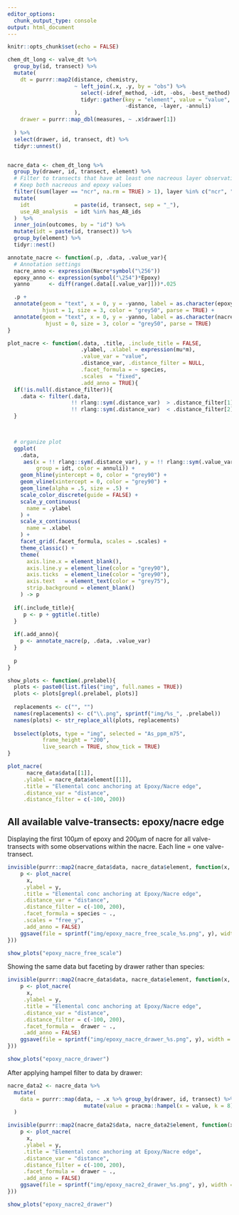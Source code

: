 ```yaml
---
editor_options: 
  chunk_output_type: console
output: html_document
---
```


```r
knitr::opts_chunk$set(echo = FALSE)
```

```r
chem_dt_long <- valve_dt %>%
  group_by(id, transect) %>%
  mutate(
    dt = purrr::map2(distance, chemistry, 
                     ~ left_join(.x, .y, by = "obs") %>% 
                       select(-idref_method, -idt, -obs, -best_method) %>%
                       tidyr::gather(key = "element", value = "value", 
                                     -distance, -layer, -annuli)
                     ),
    drawer = purrr::map_dbl(measures, ~ .x$drawer[1])
      
  ) %>%
  select(drawer, id, transect, dt) %>%
  tidyr::unnest()


nacre_data <- chem_dt_long %>%  
  group_by(drawer, id, transect, element) %>%
  # Filter to transects that have at least one nacreous layer observation
  # Keep both nacreous and epoxy values
  filter((sum(layer == "ncr", na.rm = TRUE) > 1), layer %in% c("ncr", "ipx")) %>%
  mutate(
    idt              = paste(id, transect, sep = "_"),
    use_AB_analysis  = idt %in% has_AB_ids
  )  %>%
  inner_join(outcomes, by = "id") %>%
  mutate(idt = paste(id, transect)) %>%
  group_by(element) %>%
  tidyr::nest()
```

```r
annotate_nacre <- function(.p, .data, .value_var){
  # Annotation settings
  nacre_anno <- expression(Nacre*symbol("\256"))
  epoxy_anno <- expression(symbol("\254")*Epoxy)
  yanno      <- diff(range(.data[[.value_var]]))*.025

  .p + 
  annotate(geom = "text", x = 0, y = -yanno, label = as.character(epoxy_anno),
           hjust = 1, size = 3, color = "grey50", parse = TRUE) +
  annotate(geom = "text", x = 0, y = -yanno, label = as.character(nacre_anno),
            hjust = 0, size = 3, color = "grey50", parse = TRUE)
}

plot_nacre <- function(.data, .title, .include_title = FALSE, 
                       .ylabel, .xlabel = expression(mu*m),
                       .value_var = "value", 
                       .distance_var, .distance_filter = NULL,
                       .facet_formula = ~ species,
                       .scales  = "fixed",
                       .add_anno = TRUE){
  if(!is.null(.distance_filter)){
    .data <- filter(.data, 
                    !! rlang::sym(.distance_var)  > .distance_filter[1], 
                    !! rlang::sym(.distance_var)  < .distance_filter[2] )
  }
  


  # organize plot
  ggplot(
    .data,
     aes(x = !! rlang::sym(.distance_var), y = !! rlang::sym(.value_var), 
         group = idt, color = annuli)) + 
    geom_hline(yintercept = 0, color = "grey90") + 
    geom_vline(xintercept = 0, color = "grey90") + 
    geom_line(alpha = .5, size = .5) +
    scale_color_discrete(guide = FALSE) + 
    scale_y_continuous(
      name = .ylabel
    ) + 
    scale_x_continuous(
      name = .xlabel
    ) + 
    facet_grid(.facet_formula, scales = .scales) + 
    theme_classic() +
    theme(
      axis.line.x = element_blank(),
      axis.line.y = element_line(color = "grey90"),
      axis.ticks  = element_line(color = "grey90"),
      axis.text   = element_text(color = "grey75"),
      strip.background = element_blank()
    ) -> p
  
  if(.include_title){
     p <- p + ggtitle(.title) 
  }
  
  if(.add_anno){
    p <- annotate_nacre(p, .data, .value_var)
  }
  
  p
}
```


```r
show_plots <- function(.prelabel){
  plots <- paste0(list.files("img", full.names = TRUE))
  plots <- plots[grepl(.prelabel, plots)]
  
  replacements <- c("", "")
  names(replacements) <- c("\\.png", sprintf("img/%s_", .prelabel)) 
  names(plots) <- str_replace_all(plots, replacements)
  
  bsselect(plots, type = "img", selected = "As_ppm_m75", 
           frame_height = "200",
           live_search = TRUE, show_tick = TRUE)
}
```


```r
plot_nacre(
      nacre_data$data[[1]], 
     .ylabel = nacre_data$element[[1]], 
     .title = "Elemental conc anchoring at Epoxy/Nacre edge",
     .distance_var = "distance", 
     .distance_filter = c(-100, 200)) 
```

## All available valve-transects: epoxy/nacre edge

Displaying the first 100$\mu$m of epoxy and 200$\mu$m of nacre for all valve-transects with some observations within the nacre. Each line = one valve-transect.



```r
invisible(purrr::map2(nacre_data$data, nacre_data$element, function(x, y){
    p <- plot_nacre(
      x, 
     .ylabel = y, 
     .title = "Elemental conc anchoring at Epoxy/Nacre edge",
     .distance_var = "distance", 
     .distance_filter = c(-100, 200),
     .facet_formula = species ~ .,
     .scales = "free_y",
     .add_anno = FALSE) 
    ggsave(file = sprintf("img/epoxy_nacre_free_scale_%s.png", y), width = 7, height = 5, dpi = 300)
}))
```

```r
show_plots("epoxy_nacre_free_scale")
```

Showing the same data but faceting by drawer rather than species:

```r
invisible(purrr::map2(nacre_data$data, nacre_data$element, function(x, y){
    p <- plot_nacre(
      x, 
     .ylabel = y, 
     .title = "Elemental conc anchoring at Epoxy/Nacre edge",
     .distance_var = "distance", 
     .distance_filter = c(-100, 200),
     .facet_formula =  drawer ~ .,
     .add_anno = FALSE) 
    ggsave(file = sprintf("img/epoxy_nacre_drawer_%s.png", y), width = 7, height = 5, dpi = 300)
}))
```

```r
show_plots("epoxy_nacre_drawer")
```

After applying hampel filter to data by drawer:


```r
nacre_data2 <- nacre_data %>%
  mutate(
    data = purrr::map(data, ~ .x %>% group_by(drawer, id, transect) %>%
                        mutate(value = pracma::hampel(x = value, k = 8)$y))
  )
```

```r
invisible(purrr::map2(nacre_data2$data, nacre_data2$element, function(x, y){
    p <- plot_nacre(
      x, 
     .ylabel = y, 
     .title = "Elemental conc anchoring at Epoxy/Nacre edge",
     .distance_var = "distance", 
     .distance_filter = c(-100, 200),
     .facet_formula =  drawer ~ .,
     .add_anno = FALSE) 
    ggsave(file = sprintf("img/epoxy_nacre2_drawer_%s.png", y), width = 7, height = 5, dpi = 300)
}))
```

```r
show_plots("epoxy_nacre2_drawer")
```

